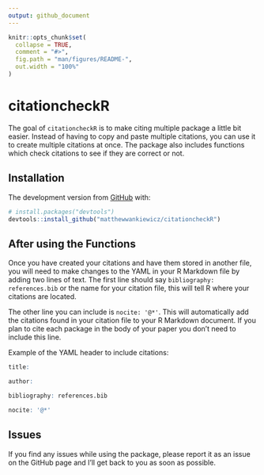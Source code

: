 ```yaml
---
output: github_document
---
```


<!-- README.md is generated from README.Rmd. Please edit that file -->

```r
knitr::opts_chunk$set(
  collapse = TRUE,
  comment = "#>",
  fig.path = "man/figures/README-",
  out.width = "100%"
)
```

# citationcheckR

<!-- badges: start -->
<!-- badges: end -->

The goal of `citationcheckR` is to make citing multiple package a little bit easier. Instead of having to copy and paste multiple citations, you can use it to create multiple citations at once. The package also includes functions which check citations to see if they are correct or not. 

## Installation

The development version from [GitHub](https://github.com/) with:

``` r
# install.packages("devtools")
devtools::install_github("matthewwankiewicz/citationcheckR")
```

## After using the Functions

Once you have created your citations and have them stored in another file, you will need to make changes to the YAML in your R Markdown file by adding two lines of text. The first line should say `bibliography: references.bib` or the name for your citation file, this will tell R where your citations are located. 

The other line you can include is `nocite: '@*'`. This will automatically add the citations found in your citation file to your R Markdown document. If you plan to cite each package in the body of your paper you don't need to include this line.

Example of the YAML header to include citations:

```r
title:

author:

bibliography: references.bib

nocite: '@*'
```

## Issues

If you find any issues while using the package, please report it as an issue on the GitHub page and I'll get back to you as soon as possible.

